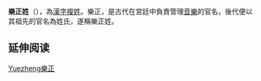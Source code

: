 {{姓氏
|姓氏=乐正
|拼音=Yuèzhèng
|繁體=樂正
|簡體=乐正
|南京官話=io</sup>5</sup>zhen</sup>4</sup>
|注音=ㄩㄝˋ　ㄓㄥˋ
|中国大陆=Yuezheng
|台湾=
|香港=
|澳门=
|新加坡=
|马来西亚=
|越南=Nhạc Chánh 
|韩国=
|反切=
|同音字=
|堂号=
|郡望=
}}

'''樂正姓'''（{{標音 |字=樂正 |繁= |简= |拼音=Yuèzhèng |南京=io</sup>5</sup>zhen</sup>4</sup>|注音=ㄩㄝˋㄓㄥˋ |粤拼=Ngok6zing3 |中古= |反切= |同音字=岳證}}），為[[漢字姓氏|漢字]][[複姓|複姓]]。樂正，是古代在宮廷中負責管理[[音樂|音樂]]的官名，後代便以其祖先的官名為姓氏，遂稱樂正姓。

== 延伸阅读 ==
{{Wikisource further reading}}

{{姓氏小作品}}

[[Category:复姓|Yuezheng樂正]]